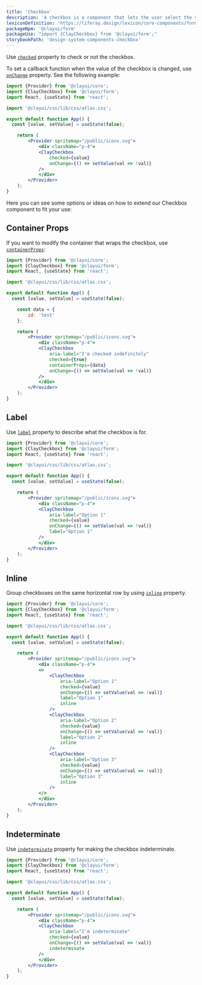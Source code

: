 ```yaml
---
title: 'Checkbox'
description: 'A checkbox is a component that lets the user select the value that is written in its corresponding text label. A user can select multiple checkboxes from a group at the same time.'
lexiconDefinition: 'https://liferay.design/lexicon/core-components/forms/radio-check-toggle/'
packageNpm: '@clayui/form'
packageUse: "import {ClayCheckbox} from '@clayui/form';"
storybookPath: 'design-system-components-checkbox'
---
```


Use [`checked`](#api-checked) property to check or not the checkbox.

To set a callback function when the value of the checkbox is changed, use [`onChange`](#api-onChange) property. See the following example:

```jsx preview
import {Provider} from '@clayui/core';
import {ClayCheckbox} from '@clayui/form';
import React, {useState} from 'react';

import '@clayui/css/lib/css/atlas.css';

export default function App() {
  const [value, setValue] = useState(false);

	return (
		<Provider spritemap="/public/icons.svg">
			<div className="p-4">
  			<ClayCheckbox
  				checked={value}
  				onChange={() => setValue(val => !val)}
  			/>
			</div>
		</Provider>
	);
}
```

Here you can see some options or ideas on how to extend our Checkbox component to fit your use:

## Container Props

If you want to modify the container that wraps the checkbox, use [`containerProps`](#api-containerProps):

```jsx preview
import {Provider} from '@clayui/core';
import {ClayCheckbox} from '@clayui/form';
import React, {useState} from 'react';

import '@clayui/css/lib/css/atlas.css';

export default function App() {
  const [value, setValue] = useState(false);

	const data = {
		id: 'test'
	};

	return (
		<Provider spritemap="/public/icons.svg">
			<div className="p-4">
  			<ClayCheckbox
  				aria-label="I'm checked indefinitely"
  				checked={true}
  				containerProps={data}
  				onChange={() => setValue(val => !val)}
  			/>
			</div>
		</Provider>
	);
}
```

## Label

Use [`label`](#api-label) property to describe what the checkbox is for.

```jsx preview
import {Provider} from '@clayui/core';
import {ClayCheckbox} from '@clayui/form';
import React, {useState} from 'react';

import '@clayui/css/lib/css/atlas.css';

export default function App() {
  const [value, setValue] = useState(false);

	return (
		<Provider spritemap="/public/icons.svg">
			<div className="p-4">
  			<ClayCheckbox
  				aria-label="Option 1"
  				checked={value}
  				onChange={() => setValue(val => !val)}
  				label="Option 1"
  			/>
			</div>
		</Provider>
	);
}
```

## Inline

Group checkboxes on the same horizontal row by using [`inline`](#api-inline) property.

```jsx preview
import {Provider} from '@clayui/core';
import {ClayCheckbox} from '@clayui/form';
import React, {useState} from 'react';

import '@clayui/css/lib/css/atlas.css';

export default function App() {
  const [value, setValue] = useState(false);

	return (
		<Provider spritemap="/public/icons.svg">
			<div className="p-4">
  			<>
  				<ClayCheckbox
  					aria-label="Option 1"
  					checked={value}
  					onChange={() => setValue(val => !val)}
  					label="Option 1"
  					inline
  				/>
  				<ClayCheckbox
  					aria-label="Option 2"
  					checked={value}
  					onChange={() => setValue(val => !val)}
  					label="Option 2"
  					inline
  				/>
  				<ClayCheckbox
  					aria-label="Option 3"
  					checked={value}
  					onChange={() => setValue(val => !val)}
  					label="Option 3"
  					inline
  				/>
  			</>
			</div>
		</Provider>
	);
}
```

## Indeterminate

Use [`indeterminate`](#api-indeterminate) property for making the checkbox indeterminate.

```jsx preview
import {Provider} from '@clayui/core';
import {ClayCheckbox} from '@clayui/form';
import React, {useState} from 'react';

import '@clayui/css/lib/css/atlas.css';

export default function App() {
  const [value, setValue] = useState(false);

	return (
		<Provider spritemap="/public/icons.svg">
			<div className="p-4">
  			<ClayCheckbox
  				aria-label="I'm indeterminate"
  				checked={value}
  				onChange={() => setValue(val => !val)}
  				indeterminate
  			/>
			</div>
		</Provider>
	);
}
```

